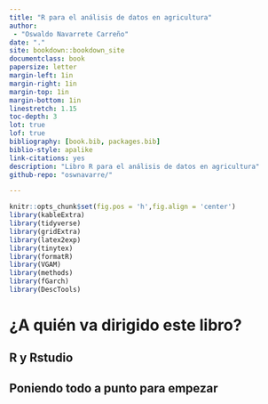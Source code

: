 ```yaml
--- 
title: "R para el análisis de datos en agricultura"
author: 
 - "Oswaldo Navarrete Carreño"
date: "."
site: bookdown::bookdown_site
documentclass: book
papersize: letter
margin-left: 1in
margin-right: 1in
margin-top: 1in
margin-bottom: 1in
linestretch: 1.15
toc-depth: 3
lot: true
lof: true
bibliography: [book.bib, packages.bib]
biblio-style: apalike
link-citations: yes
description: "Libro R para el análisis de datos en agricultura"
github-repo: "oswnavarre/"

---
```


```r
knitr::opts_chunk$set(fig.pos = 'h',fig.align = 'center')
library(kableExtra)
library(tidyverse)
library(gridExtra)
library(latex2exp)
library(tinytex)
library(formatR)
library(VGAM)
library(methods)
library(fGarch)
library(DescTools)
```


# ¿A quién va dirigido este libro?



## R y Rstudio

## Poniendo todo a punto para empezar
